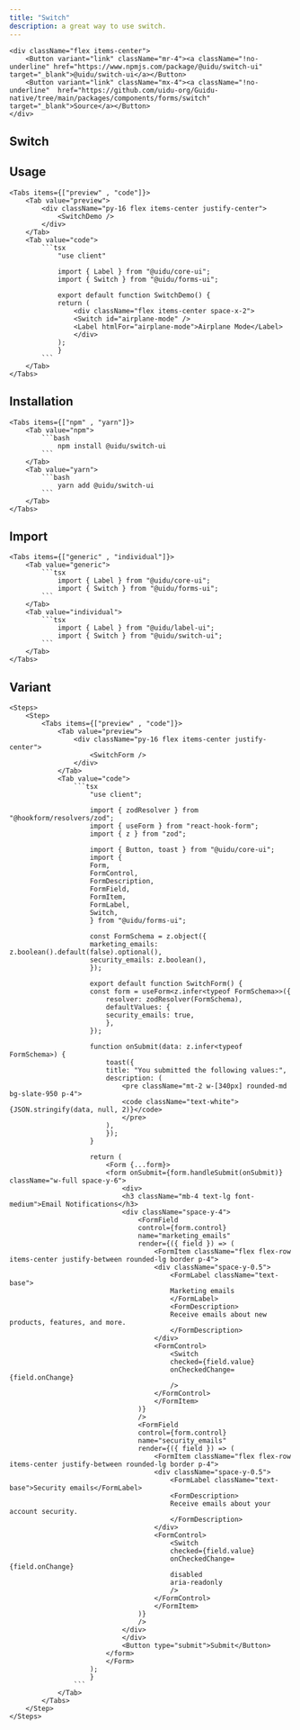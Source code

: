 ```yaml
---
title: "Switch"
description: a great way to use switch.
---
```



    <div className="flex items-center">
        <Button variant="link" className="mr-4"><a className="!no-underline" href="https://www.npmjs.com/package/@uidu/switch-ui" target="_blank">@uidu/switch-ui</a></Button>
        <Button variant="link" className="mx-4"><a className="!no-underline"  href="https://github.com/uidu-org/Guidu-native/tree/main/packages/components/forms/switch" target="_blank">Source</a></Button>
    </div>

## Switch

<SwitchDemo />

## Usage

    <Tabs items={["preview" , "code"]}>
        <Tab value="preview">
            <div className="py-16 flex items-center justify-center">
                <SwitchDemo />
            </div>
        </Tab>
        <Tab value="code">
            ```tsx
                "use client"

                import { Label } from "@uidu/core-ui";
                import { Switch } from "@uidu/forms-ui";

                export default function SwitchDemo() {
                return (
                    <div className="flex items-center space-x-2">
                    <Switch id="airplane-mode" />
                    <Label htmlFor="airplane-mode">Airplane Mode</Label>
                    </div>
                );
                }
            ```
        </Tab>
    </Tabs>

## Installation

    <Tabs items={["npm" , "yarn"]}>
        <Tab value="npm">
            ```bash
                npm install @uidu/switch-ui
            ```
        </Tab>
        <Tab value="yarn">
            ```bash
                yarn add @uidu/switch-ui
            ```
        </Tab>
    </Tabs>

## Import

    <Tabs items={["generic" , "individual"]}>
        <Tab value="generic">
            ```tsx
                import { Label } from "@uidu/core-ui";
                import { Switch } from "@uidu/forms-ui";
            ```
        </Tab>
        <Tab value="individual">
            ```tsx
                import { Label } from "@uidu/label-ui";
                import { Switch } from "@uidu/switch-ui";
            ```
        </Tab>
    </Tabs>

## Variant

    <Steps>
        <Step>
            <Tabs items={["preview" , "code"]}>
                <Tab value="preview">
                    <div className="py-16 flex items-center justify-center">
                        <SwitchForm />
                    </div>
                </Tab>
                <Tab value="code">
                    ```tsx
                        "use client";

                        import { zodResolver } from "@hookform/resolvers/zod";
                        import { useForm } from "react-hook-form";
                        import { z } from "zod";

                        import { Button, toast } from "@uidu/core-ui";
                        import {
                        Form,
                        FormControl,
                        FormDescription,
                        FormField,
                        FormItem,
                        FormLabel,
                        Switch,
                        } from "@uidu/forms-ui";

                        const FormSchema = z.object({
                        marketing_emails: z.boolean().default(false).optional(),
                        security_emails: z.boolean(),
                        });

                        export default function SwitchForm() {
                        const form = useForm<z.infer<typeof FormSchema>>({
                            resolver: zodResolver(FormSchema),
                            defaultValues: {
                            security_emails: true,
                            },
                        });

                        function onSubmit(data: z.infer<typeof FormSchema>) {
                            toast({
                            title: "You submitted the following values:",
                            description: (
                                <pre className="mt-2 w-[340px] rounded-md bg-slate-950 p-4">
                                <code className="text-white">{JSON.stringify(data, null, 2)}</code>
                                </pre>
                            ),
                            });
                        }

                        return (
                            <Form {...form}>
                            <form onSubmit={form.handleSubmit(onSubmit)} className="w-full space-y-6">
                                <div>
                                <h3 className="mb-4 text-lg font-medium">Email Notifications</h3>
                                <div className="space-y-4">
                                    <FormField
                                    control={form.control}
                                    name="marketing_emails"
                                    render={({ field }) => (
                                        <FormItem className="flex flex-row items-center justify-between rounded-lg border p-4">
                                        <div className="space-y-0.5">
                                            <FormLabel className="text-base">
                                            Marketing emails
                                            </FormLabel>
                                            <FormDescription>
                                            Receive emails about new products, features, and more.
                                            </FormDescription>
                                        </div>
                                        <FormControl>
                                            <Switch
                                            checked={field.value}
                                            onCheckedChange={field.onChange}
                                            />
                                        </FormControl>
                                        </FormItem>
                                    )}
                                    />
                                    <FormField
                                    control={form.control}
                                    name="security_emails"
                                    render={({ field }) => (
                                        <FormItem className="flex flex-row items-center justify-between rounded-lg border p-4">
                                        <div className="space-y-0.5">
                                            <FormLabel className="text-base">Security emails</FormLabel>
                                            <FormDescription>
                                            Receive emails about your account security.
                                            </FormDescription>
                                        </div>
                                        <FormControl>
                                            <Switch
                                            checked={field.value}
                                            onCheckedChange={field.onChange}
                                            disabled
                                            aria-readonly
                                            />
                                        </FormControl>
                                        </FormItem>
                                    )}
                                    />
                                </div>
                                </div>
                                <Button type="submit">Submit</Button>
                            </form>
                            </Form>
                        );
                        }
                    ```
                </Tab>
            </Tabs>
        </Step>
    </Steps>
